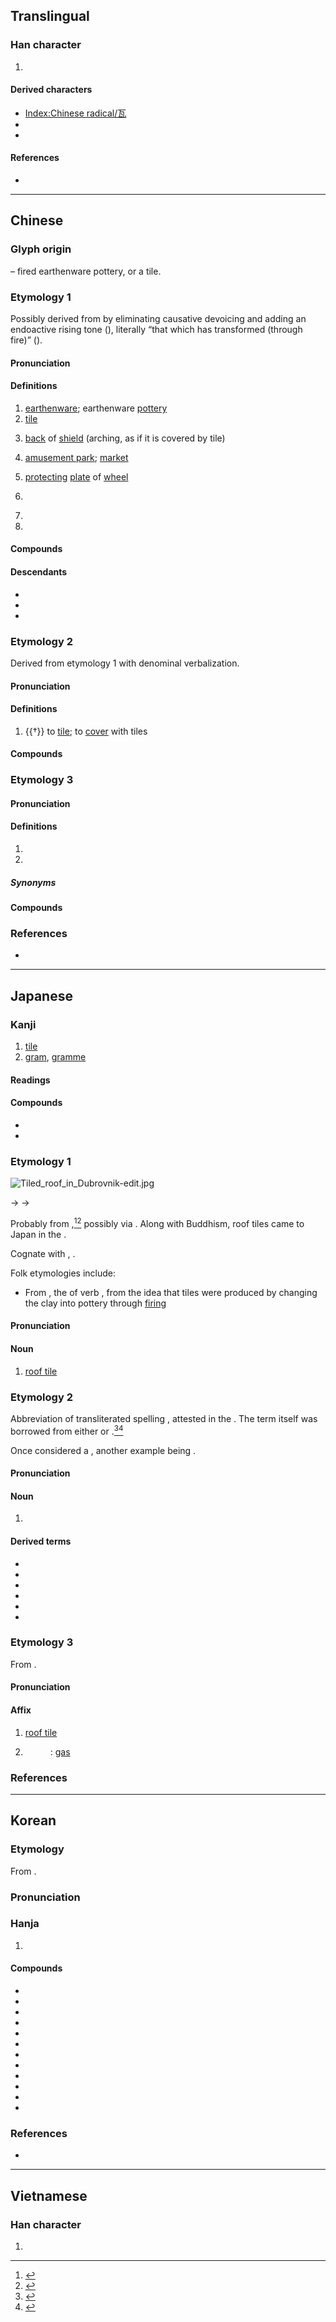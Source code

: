 {{character info}}
{{character info|⽡}}
==Translingual==
{{stroke order|type=animate}}

===Han character===
{{Han char|rn=98|rad=瓦|as=00|sn=5|snj=5|snm=4|four=10717|canj=MVNI|ids=⿵⿸⿱一𠄌㇈丶(G),⿵⿸⿱丅㇀㇈丶(HTJKV)}}

# {{mul-kangxi radical-def}}

====Derived characters====
* [[Index:Chinese radical/瓦]]
* {{l|mul|[[佤]], [[咓]], [[㧚]], [[珁]], [[㽍]], [[砙]], [[缻]], [[𧧀]], [[䰛]], [[齀]]}}
* {{l|mul|[[邷]], [[旊]]}}

====References====
* {{Han ref|kx=0747.360|dkj=21438|dj=1156.050|hdz=21421.030|uh=74E6|ud=29926|bh=A5CB|bd=42443}}

----

==Chinese==
{{zh-forms|alt=𪜂}}

===Glyph origin===
{{Han etym}}
{{liushu|p}} – fired earthenware pottery, or a tile.

===Etymology 1===
Possibly derived from {{och-l|化|to transform}} by eliminating causative devoicing and adding an endoactive rising tone ({{zh-l|*上聲}}), literally “that which has transformed (through fire)” ({{zh-ref|Schuessler, 2007}}).

====Pronunciation====
{{zh-pron
|m=wǎ
|m-s=wa3
|dg=ва2
|c=ngaa5
|c-t=nga2
|g=ua3
|h=pfs=ngá;gd=nga3
|j=va2
|mb=uà
|md=nguâ/nguā
|md_note=nguâ - vernacular; nguā - literary
|mn=xm,zz,kh,tp,tn,sx,yl,hc,tc:hiā/qz,lk:hiǎ/km,mg:hōa/lk:hǒa/xm,qz:góa/óa
|mn_note=hiā/hiǎ/hōa/hǒa - vernacular; góa - literary; óa - literary (Zhangzhou, Taiwan), common variant (Xiamen, Quanzhou)
|mn-t=hia6/ua1
|mn-t_note=hia6 - vernacular; ua1 - literary
|w=3ngo
|x=ua3
|dial=1
|mc=1
|oc=1,1
|cat=n
}}

====Definitions====
{{zh-hanzi}}

# [[earthenware]]; earthenware [[pottery]]
# [[tile]] {{gloss|roof covering}}
# {{lb|zh|historical}} [[back]] of [[shield]] (arching, as if it is covered by tile)
# {{lb|zh|historical}} [[amusement park]]; [[market]]
# {{lb|zh|historical|dialectal}} [[protecting]] [[plate]] of [[wheel]]
# {{lb|zh|music}} {{zh-alt-name|土|[[earth]]}}
# {{n-g|Ancient placename in modern {{w|Hua County}}, [[Henan]].}}
# {{surname|zh}}

====Compounds====
{{zh-der|三瓦兩舍|三瓦四舍|上無片瓦遮身，下無立錐之地|丟下瓦磚兒，一個個要著地|丟磚料瓦|冰散瓦解|冰消瓦解|化瓦糧|南瓦子|反打瓦|吃瓦片兒|各人自掃檐前雪，莫管他家瓦上霜|各人自掃門前雪，休管他人瓦上霜|各人自掃門前雪，莫管他家瓦上霜|單浪瓦房子|土崩瓦解|土雞瓦犬|木瓦|大小金瓦寺|寧可玉碎，不為瓦全|寧可玉碎，不能瓦全|寧為玉碎，不為瓦全|小青瓦|屋瓦|弄瓦|弄瓦之喜|打瓦|明瓦|望風瓦解|朱瓦碧甍|朱甍碧瓦|板瓦|根椽片瓦|毀方瓦合|毀瓦畫墁|泥瓦匠|泥豬瓦狗|添磚加瓦|滴水瓦|片瓦根椽|片瓦無存|琉璃瓦|瓦全|瓦剌|瓦匠|瓦合|瓦合之卒|瓦器|瓦器蚌盤|瓦圈|瓦塊|瓦壟|瓦壟子|瓦子|瓦屋|瓦市|瓦影龜魚|瓦松|瓦棺篆鼎|瓦楞|瓦楞子|瓦楞帽|瓦楞紙|瓦溝|瓦灶繩床|瓦片|瓦獸|瓦當|瓦當文|瓦盆|瓦碴兒|瓦礫|瓦窯|瓦罐|瓦罐不離井上破|瓦舍|瓦解|瓦解冰泮|瓦解冰消|瓦解冰銷|瓦解土崩|瓦解星散|瓦解星飛|瓦解雲散|瓦釜之鳴|瓦釜雷鳴|瓷瓦兒|石棉瓦|破瓦頹垣|硯瓦|碧瓦|碧瓦朱甍|磚瓦|繩床瓦灶|纍瓦結繩|缸瓦|虛舟飄瓦|銅瓦|陶犬瓦雞|雷鳴瓦釜|青瓦臺|飛磚擲瓦|鴛鴦瓦|七十瓦上霜，八十不稀奇|瓦石峽|瓦埠|瓦下}}

====Descendants====
* {{desc|hmx-pro|*ŋʷæX||tile|bor=1}}
* {{desc|vi|ngói||tile|bor=1}}
* {{desc|za|vax||tile|bor=1}}

===Etymology 2===
Derived from etymology 1 with denominal verbalization.

====Pronunciation====
{{zh-pron
|m=wà
|c=ngaa6
|c-t=nga2
|h=gd=nga3
|j=va3
|mn=xm:hiā/xm:gōa
|mn_note=hiā - vernacular; gōa - literary
|mn-t=huê7
|dial=2
|mc=2
|oc=n,2
|cat=v
}}

====Definitions====
{{zh-hanzi}}

# {{†}} to [[tile]]; to [[cover]] with tiles

====Compounds====
{{zh-der|瓦刀}}

===Etymology 3===

====Pronunciation====
{{zh-pron
|m=wǎ
|c=ngaa5
|c-t=nga2
|h=gd=nga3
|md=nguā
|mn=ml:óa
|mn-t=ua1/ua2
|dial=n
|cat=cls
}}

====Definitions====
{{zh-hanzi}}

# {{zh-used2|t}}
# {{zh-short|瓦特|[[watt]]}}

=====Synonyms=====
{{zh-dial|瓦特}}

====Compounds====
{{zh-der|日內瓦|日內瓦公約|瓦特|瓦特表|薩爾瓦多|努瓦克肖特|瓦努阿圖|杜瓦|吐瓦魯|哈瓦那|伊洛瓦底江|催淚瓦斯|巴依阿瓦提|瓦斯|瓦斯中毒|瓦斯彈|瓦斯槍|瓦斯爐|瓦斯車|千瓦|千瓦時|史瓦濟蘭|天然瓦斯|密涅瓦|德拉瓦河|摩爾多瓦|毒瓦斯|液化瓦斯|液體瓦斯|納瓦|英阿瓦提|雅瓦|扎瓦|喀瓦克|瓦根基|阿瓦提|亞瓦格|斯里賈亞瓦德納普拉科特|窩瓦河|圖瓦|蘇瓦|阿瓦|赤瓦不剌海}}

===References===
* {{R:yue:Hanzi}}

{{zh-cat|Intermediate}}

----

==Japanese==

===Kanji===
{{ja-kanji|grade=|rs=瓦00}}
# [[tile]]
# [[gram]], [[gramme]]

====Readings====
{{ja-readings
|goon=げ<げ<ぐゑ
|kanon=が<ぐわ
|kun=かわら-<かはら-, グラム-
}}

====Compounds====
{{der-top|Compounds}}
* {{ja-r|瓦%解|が%かい|[[collapse]], [[downfall]]}}
* {{ja-r|瓦%礫|が%れき|[[rubble]], [[wreckage]]}}
{{der-bottom}}

===Etymology 1===
[[Image:Tiled roof in Dubrovnik-edit.jpg|thumb]]
{{ja-kanjitab|かわら|yomi=kun}}

{{IPAchar|/kapara/}} → {{IPAchar|/kaɸara/}} → {{IPAchar|/kawara/}}

Probably from {{der|ja|sa|sort=かわら|कपाल||cup, bowl, skull}},<ref name="DJR">{{R:Daijirin}}</ref><ref name="KDJ">{{R:Kokugo Dai Jiten}}</ref>  possibly via {{der|ja|ltc|sort=かわら|-}} {{ltc-l|迦波羅|id=2,1,1}}.  Along with Buddhism, roof tiles came to Japan in the {{w|Asuka period}}.

Cognate with {{m|ja|骨}}, {{m|ja|䯊|tr=kawara||a bone, particularly a covering bone such as a skull or kneecap}}.

Folk etymologies include:
* From {{m|ja|変わる|変わら|tr=kawara}}, the {{m|ja|未然形|tr=mizenkei||incomplete form}} of verb {{m|ja|変わる|tr=kawaru||to change}}, from the idea that tiles were produced by changing the clay into pottery through [[firing]]

====Pronunciation====
{{ja-pron|かわら|acc=0|acc_ref=DJR}}

====Noun====
{{ja-noun|かわら|hhira=かはら}}

# [[roof tile]]

===Etymology 2===
{{ja-kanjitab|yomi=irr|グラム}}

Abbreviation of transliterated {{ja-ateji|sort=くらむ'}} spelling {{ja-r|瓦%蘭%姆|グ%ラ%ム}}, attested in the {{w|Meiji period}}.  The term {{ja-r|グラム}} itself was borrowed from either {{bor|ja|en|gram}} or {{bor|ja|fr|gramme}}.<ref name="DJR">{{R:Daijirin}}</ref><ref name="KDJ">{{R:Kokugo Dai Jiten}}</ref>

Once considered a {{m|ja|国字|tr=kokuji||national character|pos=a kanji coined in Japan}}, another example being {{ja-r|瓲|トン|[[ton]], [[tonne]]}}.

====Pronunciation====
{{ja-pron|グラム|acc=1|acc_ref=DJR}}

====Noun====
{{ja-noun|グラム}}

# {{lb|ja|dated}} {{n-g|symbol for [[gram]], [[gramme]]}}

====Derived terms====
{{der-top|Terms derived from グラム}}
*{{ja-r|瓱|ミリグラム|[[milligram]], [[milligramme]]}}
*{{ja-r|甅|センチグラム|[[centigram]], [[centigramme]]}}
*{{ja-r|瓰|デシグラム|[[decigram]], [[decigramme]]}}
*{{ja-r|瓧|デカグラム|[[decagram]], [[decagramme]]}}
*{{ja-r|瓸|ヘクトグラム|[[hectogram]], [[hectogramme]]}}
*{{ja-r|瓩|キログラム|[[kilogram]], [[kilogramme]]}}
{{der-bottom}}

===Etymology 3===
{{ja-kanjitab|が|yomi=kanon}}

From {{der|ja|ltc|sort=か'|-}} {{ltc-l|瓦}}.

====Pronunciation====
{{ja-pron|が}}

====Affix====
{{ja-pos|affix|が|hhira=ぐわ}}

# [[roof tile]]
# {{n-g|Used phonetically.}}
#: {{ja-r|瓦斯|ガス}}: [[gas]]

===References===
<references/>

----

==Korean==

===Etymology===
From {{der|ko|ltc|-}} {{ltc-l|瓦|id=1}}.

{{collapse|
* {{hanja-dongguk|ᅌᅪᆼ〯|ngwǎ}}
* {{hanja-hunmong|와〯|wǎ|器皿}}
|Historical readings
|bg=#FFFFFF}}

===Pronunciation===
{{ko-hanja-pron|와}}

===Hanja===
{{ko-hanja-search}}
{{ko-hanja/new|기와|와}}

# {{hanja form of|와|[[roof tile]]}}

====Compounds====
{{der-top3|Compounds}}
* {{ko-l|와송|瓦松}}
* {{ko-l|와전|瓦傳}}
* {{ko-l|와해|瓦解}}
* {{ko-l|와기|瓦器}}
* {{ko-l|와가|瓦家}}
* {{ko-l|와력|瓦礫}}
* {{ko-l|와옥|瓦屋}}
* {{ko-l|와편|瓦片}}
* {{ko-l|와괴|瓦壞}}
* {{ko-l|연와|煉瓦}}
* {{ko-l|청와|靑瓦}}
* {{ko-l|청와대|靑瓦臺}}
{{der-bottom}}

===References===
* {{R:hanjadoc|7559}}

----

==Vietnamese==

===Han character===
{{vi-readings|reading=ngõa, ngói, ngoa|rs=瓦00}}

# {{rfdef|vi|sort=瓦00}}

[[Category:CJKV radicals| ]]